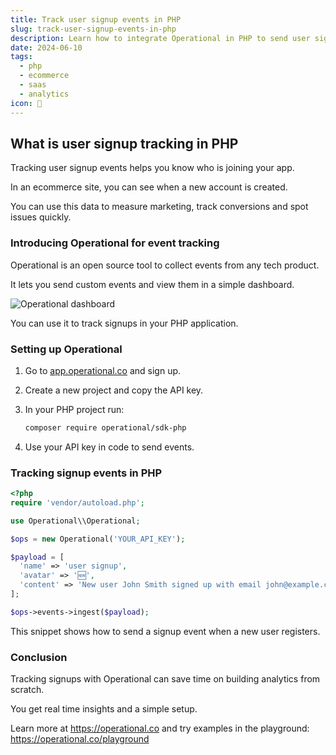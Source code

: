 ```yaml
---
title: Track user signup events in PHP
slug: track-user-signup-events-in-php
description: Learn how to integrate Operational in PHP to send user signup events for real-time analytics and improved onboarding insights.
date: 2024-06-10
tags:
  - php
  - ecommerce
  - saas
  - analytics
icon: 📝
---
```


## What is user signup tracking in PHP

Tracking user signup events helps you know who is joining your app.

In an ecommerce site, you can see when a new account is created.

You can use this data to measure marketing, track conversions and spot issues quickly.

### Introducing Operational for event tracking

Operational is an open source tool to collect events from any tech product.

It lets you send custom events and view them in a simple dashboard.

![Operational dashboard](https://operational.co/images/misc/ops-usage.jpg)

You can use it to track signups in your PHP application.

### Setting up Operational

1. Go to [app.operational.co](https://app.operational.co) and sign up.
2. Create a new project and copy the API key.
3. In your PHP project run:

   ```bash
   composer require operational/sdk-php
   ```

4. Use your API key in code to send events.

### Tracking signup events in PHP

```php
<?php
require 'vendor/autoload.php';

use Operational\\Operational;

$ops = new Operational('YOUR_API_KEY');

$payload = [
  'name' => 'user signup',
  'avatar' => '🆕',
  'content' => 'New user John Smith signed up with email john@example.com'
];

$ops->events->ingest($payload);
```

This snippet shows how to send a signup event when a new user registers.

### Conclusion

Tracking signups with Operational can save time on building analytics from scratch.

You get real time insights and a simple setup.

Learn more at https://operational.co and try examples in the playground: https://operational.co/playground